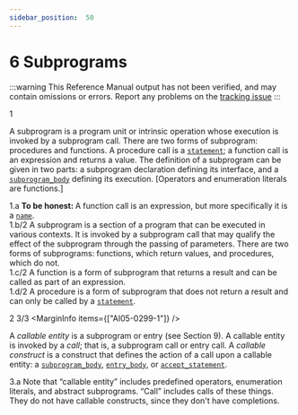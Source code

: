 ```yaml
---
sidebar_position:  50
---
```


# 6 Subprograms

:::warning
This Reference Manual output has not been verified,
and may contain omissions or errors.
Report any problems on the [tracking issue](https://github.com/ada-lang-io/ada-lang-io/issues/20)
:::


<MarginText>1</MarginText>
<p>A subprogram is a program unit or intrinsic operation whose execution is invoked by a subprogram call. There are two forms of subprogram: procedures and functions. A procedure call is a <code><a href="../AA-5/AA-5.1#S0167">statement</a></code>; a function call is an expression and returns a value. The definition of a subprogram can be given in two parts: a subprogram declaration defining its interface, and a <code><a href="../AA-6/AA-6.3#S0216">subprogram_body</a></code> defining its execution. [Operators and enumeration literals are functions.] <br /></p>

<AnnotatedOnly>
<MarginText>1.a</MarginText>
<Admonition type="aarm" aarm="note">
<strong>To be honest: </strong>A function call is an expression, but more specifically it is a <code><a href="../AA-4/AA-4.1#S0091">name</a></code>. <br /></Admonition>
</AnnotatedOnly>

<AnnotatedOnly>
<MarginText>1.b/2</MarginText>
<Admonition type="aarm" aarm="glossary-entry">
<strong></strong>A subprogram is a section of a program that can be executed in various contexts. It is invoked by a subprogram call that may qualify the effect of the subprogram through the passing of parameters. There are two forms of subprograms: functions, which return values, and procedures, which do not.<br /></Admonition>
</AnnotatedOnly>

<AnnotatedOnly>
<MarginText>1.c/2</MarginText>
<Admonition type="aarm" aarm="glossary-entry">
<strong></strong>A function is a form of subprogram that returns a result and can be called as part of an expression.<br /></Admonition>
</AnnotatedOnly>

<AnnotatedOnly>
<MarginText>1.d/2</MarginText>
<Admonition type="aarm" aarm="glossary-entry">
<strong></strong>A procedure is a form of subprogram that does not return a result and can only be called by a <code><a href="../AA-5/AA-5.1#S0167">statement</a></code>.<br /></Admonition>
</AnnotatedOnly>

<MarginText>2</MarginText>
<MarginText>3/3</MarginText>
<MarginInfo items={["AI05-0299-1"]} />
<p>A <em>callable entity</em> is a subprogram or entry (see Section 9). A callable entity is invoked by a <em>call</em>; that is, a subprogram call or entry call. A <em>callable construct</em> is a construct that defines the action of a call upon a callable entity: a <code><a href="../AA-6/AA-6.3#S0216">subprogram_body</a></code>, <code><a href="../AA-9/AA-9.5#S0260">entry_body</a></code>, or <code><a href="../AA-9/AA-9.5#S0258">accept_statement</a></code>. <br /></p>

<AnnotatedOnly>
<MarginText>3.a</MarginText>
<Admonition type="aarm" aarm="ramification">
<strong></strong>Note that &ldquo;callable entity&rdquo; includes predefined operators, enumeration literals, and abstract subprograms. &ldquo;Call&rdquo; includes calls of these things. They do not have callable constructs, since they don't have completions. <br /></Admonition>
</AnnotatedOnly>


